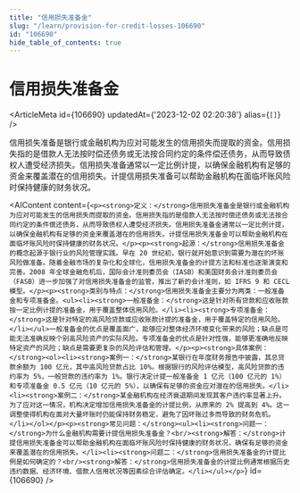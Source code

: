 ```yaml
---
title: "信用损失准备金"
slug: "/learn/provision-for-credit-losses-106690"
id: "106690"
hide_table_of_contents: true
---
```



# 信用损失准备金

<ArticleMeta id={106690} updatedAt={'2023-12-02 02:20:38'} alias={`[]`} />
<div className='border-solid border-b border-t-0 my-4 border-[var(--ifm-color-gray-300)]' />

信用损失准备是银行或金融机构为应对可能发生的信用损失而提取的资金。信用损失指的是借款人无法按时偿还债务或无法按合同约定的条件偿还债务，从而导致债权人遭受经济损失。信用损失准备通常以一定比例计提，以确保金融机构有足够的资金来覆盖潜在的信用损失。计提信用损失准备可以帮助金融机构在面临坏账风险时保持健康的财务状况。

<AIContent content={`<p><strong>定义：</strong>信用损失准备金是银行或金融机构为应对可能发生的信用损失而提取的资金。信用损失指的是借款人无法按时偿还债务或无法按合同约定的条件偿还债务，从而导致债权人遭受经济损失。信用损失准备金通常以一定比例计提，以确保金融机构有足够的资金来覆盖潜在的信用损失。计提信用损失准备金可以帮助金融机构在面临坏账风险时保持健康的财务状况。</p><p><strong>起源：</strong>信用损失准备金的概念起源于银行业的风险管理实践。早在 20 世纪初，银行就开始意识到需要为潜在的坏账风险做准备。随着金融市场的复杂化和全球化，信用损失准备金的计提方法和标准也逐渐演变和完善。2008 年全球金融危机后，国际会计准则委员会（IASB）和美国财务会计准则委员会（FASB）进一步加强了对信用损失准备金的监管，推出了新的会计准则，如 IFRS 9 和 CECL 模型。</p><p><strong>类别与特点：</strong>信用损失准备金主要分为两类：一般准备金和专项准备金。<ul><li><strong>一般准备金：</strong>这是针对所有贷款和应收账款按一定比例计提的准备金，用于覆盖整体信用风险。</li><li><strong>专项准备金：</strong>这是针对特定的高风险贷款或应收账款计提的准备金，用于覆盖特定的信用风险。</li></ul>一般准备金的优点是覆盖面广，能够应对整体经济环境变化带来的风险；缺点是可能无法准确反映个别高风险资产的实际风险。专项准备金的优点是针对性强，能够更准确地反映特定资产的风险；缺点是需要更复杂的风险评估和管理。</p><p><strong>具体案例：</strong><ol><li><strong>案例一：</strong>某银行在年度财务报告中披露，其总贷款余额为 100 亿元，其中高风险贷款占比 10%。根据银行的风险评估模型，高风险贷款的违约率为 5%，一般贷款的违约率为 1%。银行决定计提一般准备金 1 亿元（100 亿元的 1%）和专项准备金 0.5 亿元（10 亿元的 5%），以确保有足够的资金应对潜在的信用损失。</li><li><strong>案例二：</strong>某金融机构在经济衰退期间发现其客户违约率显著上升。为了应对这一情况，机构决定增加信用损失准备金的计提比例，从原来的 2% 提高到 4%。这一调整使得机构在面对大量坏账时仍能保持财务稳定，避免了因坏账过多而导致的财务危机。</li></ol></p><p><strong>常见问题：</strong><ul><li><strong>问题一：</strong>为什么金融机构需要计提信用损失准备金？<br/><strong>解答：</strong>计提信用损失准备金可以帮助金融机构在面临坏账风险时保持健康的财务状况，确保有足够的资金来覆盖潜在的信用损失。</li><li><strong>问题二：</strong>信用损失准备金的计提比例是如何确定的？<br/><strong>解答：</strong>信用损失准备金的计提比例通常根据历史违约数据、经济环境、借款人信用状况等因素综合评估确定。</li></ul></p>`} id={106690} />
